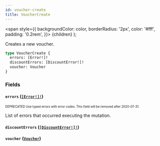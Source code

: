 ```yaml
---
id: voucher-create
title: VoucherCreate
---
```


<span
style={{
      backgroundColor: color,
      borderRadius: '2px',
      color: '#fff',
      padding: '0.2rem',
    }}>
{children}
</span>
);

Creates a new voucher.

```graphql
type VoucherCreate {
  errors: [Error!]!
  discountErrors: [DiscountError!]!
  voucher: Voucher
}
```

### Fields

#### `errors` ([`[Error!]!`](/api-reference/objects/error.mdx))

<sub><sup><Tag color="#ffba00">DEPRECATED</Tag> Use typed errors with error codes. This field will be removed after 2020-07-31.</sup></sub>

List of errors that occurred executing the mutation.

#### `discountErrors` ([`[DiscountError!]!`](/api-reference/objects/discount-error.mdx))

#### `voucher` ([`Voucher`](/api-reference/objects/voucher.mdx))
